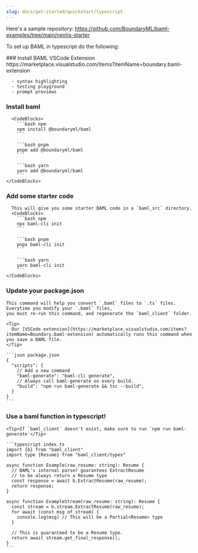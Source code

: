 ```yaml
---
slug: docs/get-started/quickstart/typescript
---
```


Here's a sample repository:
https://github.com/BoundaryML/baml-examples/tree/main/nextjs-starter

To set up BAML in typescript do the following:

<Steps>
  ### Install BAML VSCode Extension
      https://marketplace.visualstudio.com/items?itemName=boundary.baml-extension

      - syntax highlighting
      - testing playground
      - prompt previews

### Install baml

      <CodeBlocks>
        ```bash npm
        npm install @boundaryml/baml
        ```

        ```bash pnpm
        pnpm add @boundaryml/baml
        ```

        ```bash yarn
        yarn add @boundaryml/baml
        ```
    </CodeBlocks>

### Add some starter code

      This will give you some starter BAML code in a `baml_src` directory.
      <CodeBlocks>
        ```bash npm
        npx baml-cli init
        ```

        ```bash pnpm
        pnpx baml-cli init
        ```

        ```bash yarn
        yarn baml-cli init
        ```
    </CodeBlocks>

### Update your package.json

    This command will help you convert `.baml` files to `.ts` files. Everytime you modify your `.baml` files,
    you must re-run this command, and regenerate the `baml_client` folder.

    <Tip>
      Our [VSCode extension](https://marketplace.visualstudio.com/items?itemName=Boundary.baml-extension) automatically runs this command when you save a BAML file.
    </Tip>

    ```json package.json
    {
      "scripts": {
        // Add a new command
        "baml-generate": "baml-cli generate",
        // Always call baml-generate on every build.
        "build": "npm run baml-generate && tsc --build",
      }
    }
    ```

### Use a baml function in typescript!

    <Tip>If `baml_client` doesn't exist, make sure to run `npm run baml-generate`</Tip>

    ```typescript index.ts
    import {b} from "baml_client"
    import type {Resume} from "baml_client/types"

    async function Example(raw_resume: string): Resume {
      // BAML's internal parser guarantees ExtractResume
      // to be always return a Resume type
      const response = await b.ExtractResume(raw_resume);
      return response;
    }

    async function ExampleStream(raw_resume: string): Resume {
      const stream = b.stream.ExtractResume(raw_resume);
      for await (const msg of stream) {
        console.log(msg) // This will be a Partial<Resume> type
      }

      // This is guaranteed to be a Resume type.
      return await stream.get_final_response();
    }
    ```

</Steps>
